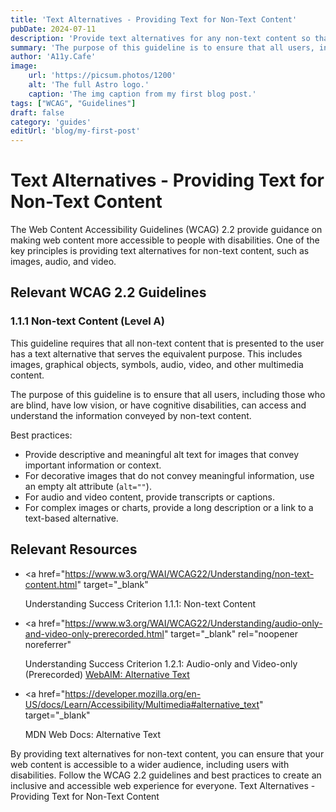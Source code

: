 ```yaml
---
title: 'Text Alternatives - Providing Text for Non-Text Content'
pubDate: 2024-07-11
description: 'Provide text alternatives for any non-text content so that it can be changed into other forms people need.'
summary: 'The purpose of this guideline is to ensure that all users, including those who are blind, have low vision, or have cognitive disabilities, can access and understand the information conveyed by non-text content.'
author: 'A11y.Cafe'
image:
    url: 'https://picsum.photos/1200'
    alt: 'The full Astro logo.'
    caption: 'The img caption from my first blog post.'
tags: ["WCAG", "Guidelines"]
draft: false
category: 'guides'
editUrl: 'blog/my-first-post'
---
```



# Text Alternatives - Providing Text for Non-Text Content

The Web Content Accessibility Guidelines (WCAG) 2.2 provide guidance on making
web content more accessible to people with disabilities. One of the key
principles is providing text alternatives for non-text content, such as images,
audio, and video.

## Relevant WCAG 2.2 Guidelines

### 1.1.1 Non-text Content (Level A)

This guideline requires that all non-text content that is presented to the user
has a text alternative that serves the equivalent purpose. This includes images,
graphical objects, symbols, audio, video, and other multimedia content.

The purpose of this guideline is to ensure that all users, including those who
are blind, have low vision, or have cognitive disabilities, can access and
understand the information conveyed by non-text content.

Best practices:

- Provide descriptive and meaningful alt text for images that convey important
  information or context.
- For decorative images that do not convey meaningful information, use an empty
  alt attribute (`alt=""`).
- For audio and video content, provide transcripts or captions.
- For complex images or charts, provide a long description or a link to a
  text-based alternative.

## Relevant Resources

- <a
    href="https://www.w3.org/WAI/WCAG22/Understanding/non-text-content.html"
    target="_blank"
  >
    Understanding Success Criterion 1.1.1: Non-text Content
  </a>
  
- <a
    href="https://www.w3.org/WAI/WCAG22/Understanding/audio-only-and-video-only-prerecorded.html"
    target="_blank"
    rel="noopener noreferrer"
  >
    Understanding Success Criterion 1.2.1: Audio-only and Video-only
    (Prerecorded)
  </a>
  <a href="https://webaim.org/techniques/alttext/" target="_blank">
    WebAIM: Alternative Text
  </a>
- <a
    href="https://developer.mozilla.org/en-US/docs/Learn/Accessibility/Multimedia#alternative_text"
    target="_blank"
  >
    MDN Web Docs: Alternative Text
  </a>

By providing text alternatives for non-text content, you can ensure that your
web content is accessible to a wider audience, including users with
disabilities. Follow the WCAG 2.2 guidelines and best practices to create an
inclusive and accessible web experience for everyone. Text Alternatives -
Providing Text for Non-Text Content
